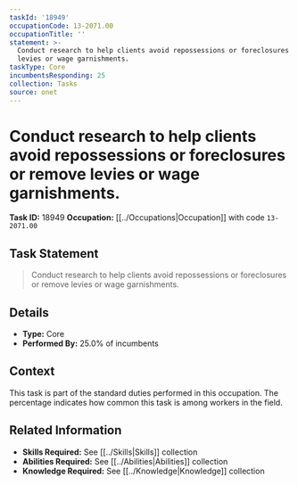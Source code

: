 ```yaml
---
taskId: '18949'
occupationCode: 13-2071.00
occupationTitle: ''
statement: >-
  Conduct research to help clients avoid repossessions or foreclosures or remove
  levies or wage garnishments.
taskType: Core
incumbentsResponding: 25
collection: Tasks
source: onet
---
```

# Conduct research to help clients avoid repossessions or foreclosures or remove levies or wage garnishments.

**Task ID:** 18949
**Occupation:** [[../Occupations|Occupation]] with code `13-2071.00`

## Task Statement

> Conduct research to help clients avoid repossessions or foreclosures or remove levies or wage garnishments.

## Details

- **Type:** Core
- **Performed By:** 25.0% of incumbents

## Context

This task is part of the standard duties performed in this occupation. The percentage indicates how common this task is among workers in the field.

## Related Information

- **Skills Required:** See [[../Skills|Skills]] collection
- **Abilities Required:** See [[../Abilities|Abilities]] collection
- **Knowledge Required:** See [[../Knowledge|Knowledge]] collection
